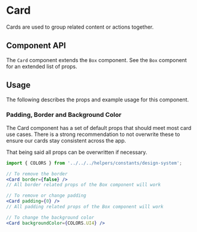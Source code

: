 

# Card

Cards are used to group related content or actions together.

<Canvas>
  <Story id="ui-components-ui-card-card-stories-js--default-story" />
</Canvas>

## Component API

The `Card` component extends the `Box` component. See the `Box` component for an extended list of props.

<ArgsTable of={Card} />

## Usage

The following describes the props and example usage for this component.

### Padding, Border and Background Color

The Card component has a set of default props that should meet most card use cases. There is a strong recommendation to not overwrite these to ensure our cards stay consistent across the app.

That being said all props can be overwritten if necessary.

```jsx
import { COLORS } from '../../../helpers/constants/design-system';

// To remove the border
<Card border={false} />
// All border related props of the Box component will work

// To remove or change padding
<Card padding={0} />
// All padding related props of the Box component will work

// To change the background color
<Card backgroundColor={COLORS.UI4} />
```
